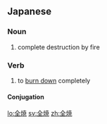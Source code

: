 ==Japanese==
{{ja-kanjitab|ぜん|しょう|yomi=o}}

===Noun===
{{ja-noun|ぜんしょう|kyu=全燒}}

# complete destruction by fire

===Verb===
{{ja-verb-suru|ぜんしょう|kyu=全燒}}

# to [[burn down]] completely

====Conjugation====
{{ja-suru|ぜんしょう}}

[[lo:全焼]]
[[sv:全焼]]
[[zh:全焼]]
